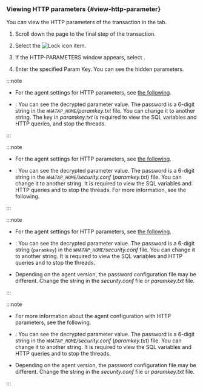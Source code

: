 ### Viewing HTTP parameters {#view-http-parameter}

You can view the HTTP parameters of the transaction in the <Cmdname sid="TTL06126" className="uitext" /> tab.

1. Scroll down the page to the final step of the transaction. 

2. Select the ![Lock icon](/img/ic-lock.svg) <Cmdname sid="TTL06520" className="uitext" /> item.

3. If the <UI>HTTP-PARAMETERS</UI> window appears, select <Cmdname sid="BTN06764" className="uitext" />.

4. Enter the specified Param Key. You can see the hidden parameters.

<Xclude product='java,kubernetes,php,golang'>

:::note

- For the agent settings for HTTP parameters, see [the following](agent-transaction#profile_http_parameter).

- <Cmdname sid="BTN06764" className="uitext" />: You can see the decrypted parameter value. The password is a 6-digit string in the <em><code>WHATAP_HOME</code>/paramkey.txt</em> file. You can change it to another string. The key in <em>paramkey.txt</em> is required to view the SQL variables and HTTP queries, and stop the threads.

:::

</Xclude>

<InDoc product='java'>

:::note

- For the agent settings for HTTP parameters, see [the following](agent-transaction#profile_http_parameter).

- <Cmdname sid="BTN06764" className="uitext" />: You can see the decrypted parameter value. The password is a 6-digit string in the <em><code>WHATAP_HOME</code>/security.conf</em> (<em>paramkey.txt</em>) file. You can change it to another string. It is required to view the SQL variables and HTTP queries and to stop the threads. For more information, see <Link to="install-agent#security">the following</Link>.

:::

</InDoc>

<InDoc product='php,golang'>

:::note

- For the agent settings for HTTP parameters, see [the following](agent-transaction#profile_http_parameter).

- <Cmdname sid="BTN06764" className="uitext" />: You can see the decrypted parameter value. The password is a 6-digit string (`paramkey`) in the <em><code>WHATAP_HOME</code>/security.conf</em> file. You can change it to another string. It is required to view the SQL variables and HTTP queries and to stop the threads.

- Depending on the agent version, the password configuration file may be different. Change the string in the *security.conf* file or *paramkey.txt* file.

:::

</InDoc>

<InDoc product='kubernetes'>

:::note

- For more information about the agent configuration with HTTP parameters, see <Link to="../java/agent-transaction#profile_http_parameter" target="_blank">the following</Link>.

- <Cmdname sid="BTN06764" className="uitext" />: You can see the decrypted parameter value. The password is a 6-digit string in the <em><code>WHATAP_HOME</code>/security.conf</em> (<em>paramkey.txt</em>) file. You can change it to another string. It is required to view the SQL variables and HTTP queries and to stop the threads.

- Depending on the agent version, the password configuration file may be different. Change the string in the *security.conf* file or *paramkey.txt* file.

:::

</InDoc>
